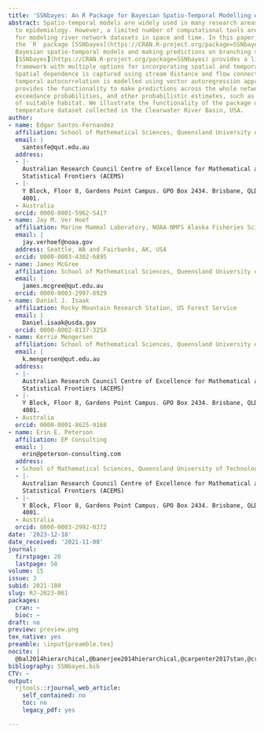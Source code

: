 ```yaml
---
title: 'SSNbayes: An R Package for Bayesian Spatio-Temporal Modelling on Stream Networks'
abstract: Spatio-temporal models are widely used in many research areas from ecology
  to epidemiology. However, a limited number of computational tools are available
  for modeling river network datasets in space and time. In this paper, we introduce
  the `R` package [SSNbayes](https://CRAN.R-project.org/package=SSNbayes) for fitting
  Bayesian spatio-temporal models and making predictions on branching stream networks.
  [SSNbayes](https://CRAN.R-project.org/package=SSNbayes) provides a linear regression
  framework with multiple options for incorporating spatial and temporal autocorrelation.
  Spatial dependence is captured using stream distance and flow connectivity while
  temporal autocorrelation is modelled using vector autoregression approaches. [SSNbayes](https://CRAN.R-project.org/package=SSNbayes)
  provides the functionality to make predictions across the whole network, compute
  exceedance probabilities, and other probabilistic estimates, such as the proportion
  of suitable habitat. We illustrate the functionality of the package using a stream
  temperature dataset collected in the Clearwater River Basin, USA.
author:
- name: Edgar Santos-Fernandez
  affiliation: School of Mathematical Sciences, Queensland University of Technology
  email: |
    santosfe@qut.edu.au
  address:
  - |-
    Australian Research Council Centre of Excellence for Mathematical and
    Statistical Frontiers (ACEMS)
  - |-
    Y Block, Floor 8, Gardens Point Campus. GPO Box 2434. Brisbane, QLD
    4001.
  - Australia
  orcid: 0000-0001-5962-5417
- name: Jay M. Ver Hoef
  affiliation: Marine Mammal Laboratory, NOAA-NMFS Alaska Fisheries Science Center.
  email: |
    jay.verhoef@noaa.gov
  address: Seattle, WA and Fairbanks, AK, USA
  orcid: 0000-0003-4302-6895
- name: James McGree
  affiliation: School of Mathematical Sciences, Queensland University of Technology
  email: |
    james.mcgree@qut.edu.au
  orcid: 0000-0003-2997-8929
- name: Daniel J. Isaak
  affiliation: Rocky Mountain Research Station, US Forest Service
  email: |
    Daniel.isaak@usda.gov
  orcid: 0000-0002-8137-325X
- name: Kerrie Mengersen
  affiliation: School of Mathematical Sciences, Queensland University of Technology
  email: |
    k.mengersen@qut.edu.au
  address:
  - |-
    Australian Research Council Centre of Excellence for Mathematical and
    Statistical Frontiers (ACEMS)
  - |-
    Y Block, Floor 8, Gardens Point Campus. GPO Box 2434. Brisbane, QLD
    4001.
  - Australia
  orcid: 0000-0001-8625-9168
- name: Erin E. Peterson
  affiliation: EP Consulting
  email: |
    erin@peterson-consulting.com
  address:
  - School of Mathematical Sciences, Queensland University of Technology
  - |-
    Australian Research Council Centre of Excellence for Mathematical and
    Statistical Frontiers (ACEMS)
  - |-
    Y Block, Floor 8, Gardens Point Campus. GPO Box 2434. Brisbane, QLD
    4001.
  - Australia
  orcid: 0000-0003-2992-0372
date: '2023-12-18'
date_received: '2021-11-08'
journal:
  firstpage: 26
  lastpage: 58
volume: 15
issue: 3
subid: 2021-180
slug: RJ-2023-061
packages:
  cran: ~
  bioc: ~
draft: no
preview: preview.png
tex_native: yes
preamble: \input{preamble.tex}
nocite: |
  @bal2014hierarchical,@banerjee2014hierarchical,@carpenter2017stan,@cressie2015statistics,@cressie2006spatial,@geostan,@SSN2,@esri,@spBayes,@frieden2014improving,@bayesplot,@garreta2010spatial,@gelfand2019handbook,@hamilton1994time,@forecast,@isaak2014applications,@isaak2016slow,@isaak2017norwest,@isaak2018principal,@jackson2018spatio,@kattwinkel2020openSTARS,@CARBayes,@rinla,@McGuire14,@mcmanus2020variation,@money2009using,@money2009modern,@cranSpaceTime,@peterson2014stars,@peterson2010mixed,@peterson2006patterns,@peterson2013modelling,@nlme,@nlmeBook,@geoR,@rodriguez2019spatial,@smnet,@bmstdr,@SSNdata,@santos2022bayesian,@santos2023unsupervised,@RandomFields,@rtop,@rstan,@ver2010moving,@ver2006spatial,@hoef2014ssn,@vorosmarty2010global,@hadleyreshape2,@ggplot2,@wikle1998hierarchical,@wikle2019spatio,@FRKpaper
bibliography: SSNbayes.bib
CTV: ~
output:
  rjtools::rjournal_web_article:
    self_contained: no
    toc: no
    legacy_pdf: yes

---
```

```{=latex}
\input{RJ-2023-061-src.tex}
```
